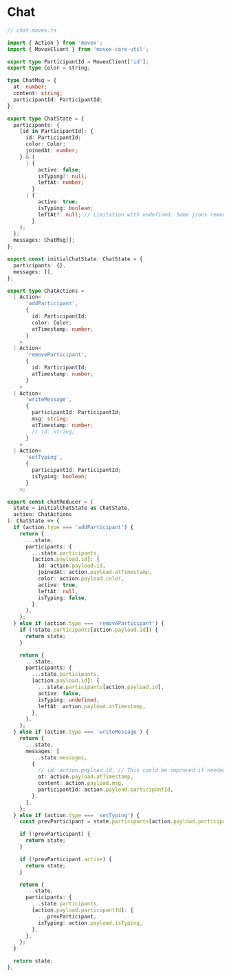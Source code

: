 # Chat

```ts
// chat.movex.ts

import { Action } from 'movex';
import { MovexClient } from 'movex-core-util';

export type ParticipantId = MovexClient['id'];
export type Color = string;

type ChatMsg = {
  at: number;
  content: string;
  participantId: ParticipantId;
};

export type ChatState = {
  participants: {
    [id in ParticipantId]: {
      id: ParticipantId;
      color: Color;
      joinedAt: number;
    } & (
      | {
          active: false;
          isTyping?: null;
          leftAt: number;
        }
      | {
          active: true;
          isTyping: boolean;
          leftAt?: null; // Limitation with undefined. Some jsons remove it altogether which could create mismatches. Use null
        }
    );
  };
  messages: ChatMsg[];
};

export const initialChatState: ChatState = {
  participants: {},
  messages: [],
};

export type ChatActions =
  | Action<
      'addParticipant',
      {
        id: ParticipantId;
        color: Color;
        atTimestamp: number;
      }
    >
  | Action<
      'removeParticipant',
      {
        id: ParticipantId;
        atTimestamp: number;
      }
    >
  | Action<
      'writeMessage',
      {
        participantId: ParticipantId;
        msg: string;
        atTimestamp: number;
        // id: string;
      }
    >
  | Action<
      'setTyping',
      {
        participantId: ParticipantId;
        isTyping: boolean;
      }
    >;

export const chatReducer = (
  state = initialChatState as ChatState,
  action: ChatActions
): ChatState => {
  if (action.type === 'addParticipant') {
    return {
      ...state,
      participants: {
        ...state.participants,
        [action.payload.id]: {
          id: action.payload.id,
          joinedAt: action.payload.atTimestamp,
          color: action.payload.color,
          active: true,
          leftAt: null,
          isTyping: false,
        },
      },
    };
  } else if (action.type === 'removeParticipant') {
    if (!state.participants[action.payload.id]) {
      return state;
    }

    return {
      ...state,
      participants: {
        ...state.participants,
        [action.payload.id]: {
          ...state.participants[action.payload.id],
          active: false,
          isTyping: undefined,
          leftAt: action.payload.atTimestamp,
        },
      },
    };
  } else if (action.type === 'writeMessage') {
    return {
      ...state,
      messages: [
        ...state.messages,
        {
          // id: action.payload.id, // This could be improved if needed. Can come from outside etc...
          at: action.payload.atTimestamp,
          content: action.payload.msg,
          participantId: action.payload.participantId,
        },
      ],
    };
  } else if (action.type === 'setTyping') {
    const prevParticipant = state.participants[action.payload.participantId];

    if (!prevParticipant) {
      return state;
    }

    if (!prevParticipant.active) {
      return state;
    }

    return {
      ...state,
      participants: {
        ...state.participants,
        [action.payload.participantId]: {
          ...prevParticipant,
          isTyping: action.payload.isTyping,
        },
      },
    };
  }

  return state;
};
```

